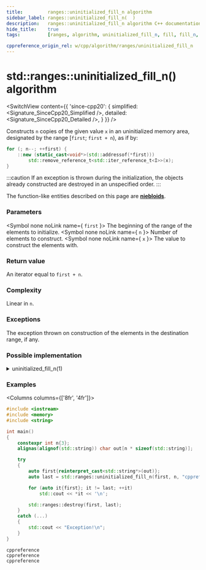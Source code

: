 ```yaml
---
title:         ranges::uninitialized_fill_n algorithm
sidebar_label: ranges::uninitialized_fill_n(  )
description:   ranges::uninitialized_fill_n algorithm C++ documentation
hide_title:    true
tags:          [ranges, algorithm, uninitialized_fill_n, fill, fill_n, uninitialized]

cppreference_origin_rel: w/cpp/algorithm/ranges/uninitialized_fill_n
---
```



<!----------------- Codes ---------------------->


# std::ranges::uninitialized_fill_n() algorithm

<SwitchView content={{
	'since-cpp20': {
		simplified:	<Signature_SinceCpp20_Simplified />,
		detailed:	<Signature_SinceCpp20_Detailed />,
	}
}} />

Constructs `n` copies of the given value `x` in an uninitialized memory area, designated by the range [`first`; `first + n`), as if by:
```cpp
for (; n--; ++first) {
    ::new (static_cast<void*>(std::addressof(*first)))
        std::remove_reference_t<std::iter_reference_t<I>>(x);
}
```

:::caution
If an exception is thrown during the initialization, the objects already constructed are destroyed in an unspecified order.
:::

The function-like entities described on this page are [**niebloids**](/docs/std/algo/niebloids).

### Parameters

<SymbolTable>

  <Symbol none noLink name={ <code>first</code> }>
    The beginning of the range of the elements to initialize.
  </Symbol>
  <Symbol none noLink name={ <code>n</code> }>
    Number of elements to construct.
  </Symbol>
  <Symbol none noLink name={ <code>x</code> }>
    The value to construct the elements with.
  </Symbol>

</SymbolTable>

### Return value

An iterator equal to `first + n`.

### Complexity

Linear in `n`.

### Exceptions

The exception thrown on construction of the elements in the destination range, if any.

### Possible implementation

<details>
<summary>uninitialized_fill_n(1)</summary>

```cpp
struct uninitialized_fill_n_fn
{
    template<no-throw-forward-range I, class T>
    requires std::constructible_from<std::iter_value_t<I>, const T&>
    I operator()(I first, std::iter_difference_t<I> n, const T& x) const
    {
        I rollback{first};
        try
        {
            for (; n-- > 0; ++first)
                ranges::construct_at(std::addressof(*first), x);
            return first;
        }
        catch (...) // rollback: destroy constructed elements
        {
            for (; rollback != first; ++rollback)
                ranges::destroy_at(std::addressof(*rollback));
            throw;
        }
    }
};

inline constexpr uninitialized_fill_n_fn uninitialized_fill_n{};
```

</details>

### Examples

<Columns columns={['8fr', '4fr']}>
<div>

```cpp title='Main.cpp' showLineNumbers
#include <iostream>
#include <memory>
#include <string>

int main()
{
    constexpr int n{3};
    alignas(alignof(std::string)) char out[n * sizeof(std::string)];

    try
    {
        auto first{reinterpret_cast<std::string*>(out)};
        auto last = std::ranges::uninitialized_fill_n(first, n, "cppreference");

        for (auto it{first}; it != last; ++it)
            std::cout << *it << '\n';

        std::ranges::destroy(first, last);
    }
    catch (...)
    {
        std::cout << "Exception!\n";
    }
}
```

</div>
<div>

```plaintext title="Output"
cppreference
cppreference
cppreference
```

</div>
</Columns>
